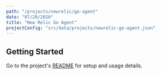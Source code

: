 ```yaml
---
path: "/projects/newrelic/go-agent"
date: "07/20/2020"
title: "New Relic Go Agent"
projectConfig: "src/data/projects/newrelic-go-agent.json"
---
```


## Getting Started

Go to the project's [README](https://github.com/newrelic/go-agent) for setup and usage details.